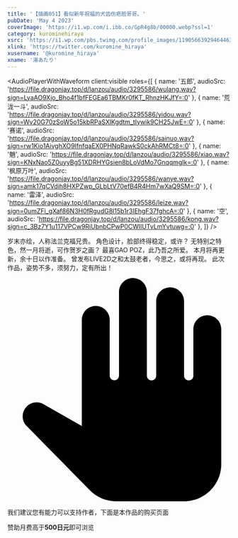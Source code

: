 ```yaml
---
title: '【插画051】看似新年祝福的犬齿伤疤脸哥哥。'
pubDate: 'May 4 2023'
coverImage: 'https://i1.wp.com/i.ibb.co/GpR4g8b/00000.webp?ssl=1'
category: kurominehiraya
xsrc: 'https://i1.wp.com/pbs.twimg.com/profile_images/1190566392946446336/zvbqudqa.jpg?ssl=1'
xlink: 'https://twitter.com/kuromine_hiraya'
xusername: '@kuromine_hiraya'
xname: '湯あたり'
---
```


<AudioPlayerWithWaveform
client:visible
  roles={[
    { name: '五郎', audioSrc: 'https://file.dragonjay.top/d/lanzou/audio/3295586/wulang.wav?sign=LyaAO9Xjo_Bho4f1bfFEGEa6TBMKr0fKT_RhnzHKJfY=:0' },
    { name: '荒泷一斗', audioSrc: 'https://file.dragonjay.top/d/lanzou/audio/3295586/yidou.wav?sign=Wv20G70zSoW5o15kbRPaSXlKgdtm_tIywik9CH25JwE=:0' },
    { name: '赛诺', audioSrc: 'https://file.dragonjay.top/d/lanzou/audio/3295586/sainuo.wav?sign=rw1Kio1AivghXO9lfnfqaEX0PHNqRawkS0ckAhRMCt8=:0' },
    { name: '魈', audioSrc: 'https://file.dragonjay.top/d/lanzou/audio/3295586/xiao.wav?sign=KNxNao5Z0uyyBg51XDRHYGsien8bLoVdMo7Gnqqmglk=:0' },
    { name: '枫原万叶', audioSrc: 'https://file.dragonjay.top/d/lanzou/audio/3295586/wanye.wav?sign=amk17qCVdih8HXPZwp_GLbLtV70efB4R4Hm7wXaQ9SM=:0' },
    { name: '雷泽', audioSrc: 'https://file.dragonjay.top/d/lanzou/audio/3295586/leize.wav?sign=0umZFi_gXaf86N3H0fRgudG8l15b1r3IEhgF37fghcA=:0' },
    { name: '空', audioSrc: 'https://file.dragonjay.top/d/lanzou/audio/3295586/kong.wav?sign=c_3Bz7Y1u117VPCw9RiUbnbCPwP0CWIlUTvLmYvtuwg=:0' },
  ]}
/>

岁末亦绘，人称法兰克福兄贵。
角色设计，脸部终得稳定，或许？
无特别之特色，然一月将逝，可作贺岁之画？
最喜GAO POZ，此乃吾之所爱。
本月将再更新，余十日以作准备。
曾发布LIVE2D之和太鼓老者，今思之，或将再现。
此次作品，姿势不多，须努力，定有所出！

<div class="grid gap-2 grid-cols-2">

<PostImage src1="https://i1.wp.com/i.ibb.co/GpR4g8b/00000.webp?ssl=1" src2="https://i1.wp.com/i.ibb.co/vcRMpzm/00001.webp?ssl=1" text="abs, bara, bare_pectorals, chest_hair, feet_out_of_frame, large_pectorals, male_focus, muscular, muscular_male, nipples, pectorals, short_hair, sideburns, thick_thighs, thighs, bulge, facial_hair, solo, body_hair, festival, navel, happy_sex, stubble, underwear, male_underwear, chest_harness, long_sideburns, year_of_the_ox, navel_hair, 1boy, thigh_cutout, dark_blue_hair, harness, streaked_hair, cow_horns, erection, mature_male, animal_ears, halloween_costume, medium_hair, biceps, underwear_only, japanese_clothes, multicolored_hair, happi, minotaur, revealing_clothes, blush, pumpkin_hat, pectoral_press, open_clothes, chibi, black_hair, brown_hair, tied_hair, animal_costume, halloween, loincloth, oversized_object, undressing, goatee, completely_nude, full_body, brown_fur, topless_male, horns, cow_ears" client:visible />


</div>

<div class="my-3 flex scroll-mt-[calc(64px_+_32px)] rounded-xl border border-solid border-[rgba(209,142,0,0.3)] bg-[rgba(255,249,235,0.5)] bg-none px-4 py-3 text-sm font-normal leading-normal tracking-[0px] text-[rgb(28,32,37)] shadow-none">
  <div class="mr-3 flex px-0 pb-0 pt-3 text-[22px] text-[rgb(171,104,0)] opacity-90">
    <svg class="inline-block h-[1em] w-[1em] shrink-0 select-none fill-current text-xl transition-[fill] delay-[0ms] duration-200 ease-in-out" aria-hidden="true" viewBox="0 0 24 24"><path d="M21.5 4c-.83 0-1.5.67-1.5 1.5v5c0 .28-.22.5-.5.5s-.5-.22-.5-.5v-8c0-.83-.67-1.5-1.5-1.5S16 1.67 16 2.5v8c0 .28-.22.5-.5.5s-.5-.22-.5-.5v-9c0-.83-.67-1.5-1.5-1.5S12 .67 12 1.5v8.99c0 .28-.22.5-.5.5s-.5-.22-.5-.5V4.5c0-.83-.67-1.5-1.5-1.5S8 3.67 8 4.5v11.41l-4.12-2.35c-.58-.33-1.3-.24-1.78.22-.6.58-.62 1.54-.03 2.13l6.78 6.89c.75.77 1.77 1.2 2.85 1.2H19c2.21 0 4-1.79 4-4V5.5c0-.83-.67-1.5-1.5-1.5"></path></svg>
  </div>
  <div class="min-w-0 overflow-auto px-0 py-2">
    <p class="m-0 scroll-mt-[calc(64px_+_32px)] text-base font-normal leading-normal tracking-[0px]" id="feedback-description">我们建议您有能力可以支持作者，下面是本作品的购买页面</p>
    <div class="font-[bold] text-sm">赞助月费高于<strong>500日元</strong>即可浏览</div>
    <AtherCard title="FANBOX" link="https://kurominehiraya.fanbox.cc/posts/3295586" icon="" client:visible />
  </div>
</div>

<CopyLinkButton client:visible />
<AppreciateQRCodes client:visible />